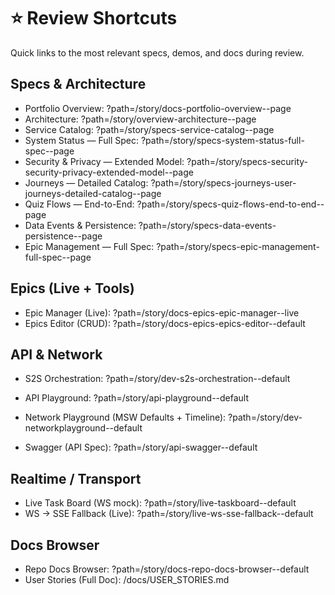 # ⭐ Review Shortcuts


<Meta title="Docs/⭐ Review Shortcuts" />

Quick links to the most relevant specs, demos, and docs during review.

## Specs & Architecture

- Portfolio Overview: ?path=/story/docs-portfolio-overview--page
- Architecture: ?path=/story/overview-architecture--page
- Service Catalog: ?path=/story/specs-service-catalog--page
- System Status — Full Spec: ?path=/story/specs-system-status-full-spec--page
- Security & Privacy — Extended Model: ?path=/story/specs-security-security-privacy-extended-model--page
- Journeys — Detailed Catalog: ?path=/story/specs-journeys-user-journeys-detailed-catalog--page
- Quiz Flows — End-to-End: ?path=/story/specs-quiz-flows-end-to-end--page
- Data Events & Persistence: ?path=/story/specs-data-events-persistence--page
- Epic Management — Full Spec: ?path=/story/specs-epic-management-full-spec--page

## Epics (Live + Tools)

- Epic Manager (Live): ?path=/story/docs-epics-epic-manager--live
- Epics Editor (CRUD): ?path=/story/docs-epics-epics-editor--default

## API & Network

- S2S Orchestration: ?path=/story/dev-s2s-orchestration--default

- API Playground: ?path=/story/api-playground--default
- Network Playground (MSW Defaults + Timeline): ?path=/story/dev-networkplayground--default
- Swagger (API Spec): ?path=/story/api-swagger--default

## Realtime / Transport

- Live Task Board (WS mock): ?path=/story/live-taskboard--default
- WS → SSE Fallback (Live): ?path=/story/live-ws-sse-fallback--default

## Docs Browser

- Repo Docs Browser: ?path=/story/docs-repo-docs-browser--default
- User Stories (Full Doc): /docs/USER_STORIES.md
